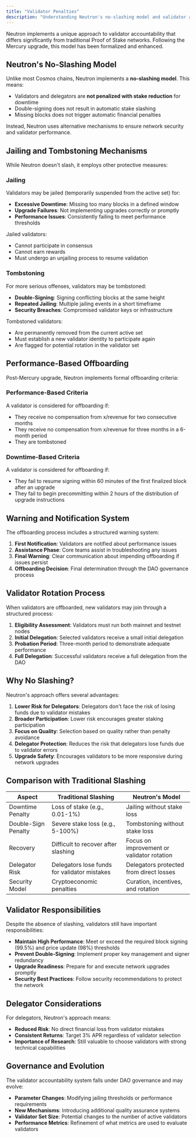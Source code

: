 ```yaml
---
title: "Validator Penalties"
description: "Understanding Neutron's no-slashing model and validator accountability"
---
```


Neutron implements a unique approach to validator accountability that differs significantly from traditional Proof of Stake networks. Following the Mercury upgrade, this model has been formalized and enhanced.

## Neutron's No-Slashing Model

Unlike most Cosmos chains, Neutron implements a **no-slashing model**. This means:

- Validators and delegators are **not penalized with stake reduction** for downtime
- Double-signing does not result in automatic stake slashing
- Missing blocks does not trigger automatic financial penalties

Instead, Neutron uses alternative mechanisms to ensure network security and validator performance.

## Jailing and Tombstoning Mechanisms

While Neutron doesn't slash, it employs other protective measures:

### Jailing

Validators may be jailed (temporarily suspended from the active set) for:

- **Excessive Downtime**: Missing too many blocks in a defined window
- **Upgrade Failures**: Not implementing upgrades correctly or promptly
- **Performance Issues**: Consistently failing to meet performance thresholds

Jailed validators:
- Cannot participate in consensus
- Cannot earn rewards
- Must undergo an unjailing process to resume validation

### Tombstoning

For more serious offenses, validators may be tombstoned:

- **Double-Signing**: Signing conflicting blocks at the same height
- **Repeated Jailing**: Multiple jailing events in a short timeframe
- **Security Breaches**: Compromised validator keys or infrastructure

Tombstoned validators:
- Are permanently removed from the current active set
- Must establish a new validator identity to participate again
- Are flagged for potential rotation in the validator set

## Performance-Based Offboarding

Post-Mercury upgrade, Neutron implements formal offboarding criteria:

### Performance-Based Criteria

A validator is considered for offboarding if:
- They receive no compensation from x/revenue for two consecutive months
- They receive no compensation from x/revenue for three months in a 6-month period
- They are tombstoned

### Downtime-Based Criteria

A validator is considered for offboarding if:
- They fail to resume signing within 60 minutes of the first finalized block after an upgrade
- They fail to begin precommitting within 2 hours of the distribution of upgrade instructions

## Warning and Notification System

The offboarding process includes a structured warning system:

1. **First Notification**: Validators are notified about performance issues
2. **Assistance Phase**: Core teams assist in troubleshooting any issues
3. **Final Warning**: Clear communication about impending offboarding if issues persist
4. **Offboarding Decision**: Final determination through the DAO governance process

## Validator Rotation Process

When validators are offboarded, new validators may join through a structured process:

1. **Eligibility Assessment**: Validators must run both mainnet and testnet nodes
2. **Initial Delegation**: Selected validators receive a small initial delegation
3. **Probation Period**: Three-month period to demonstrate adequate performance
4. **Full Delegation**: Successful validators receive a full delegation from the DAO

## Why No Slashing?

Neutron's approach offers several advantages:

1. **Lower Risk for Delegators**: Delegators don't face the risk of losing funds due to validator mistakes
2. **Broader Participation**: Lower risk encourages greater staking participation
3. **Focus on Quality**: Selection based on quality rather than penalty avoidance
4. **Delegator Protection**: Reduces the risk that delegators lose funds due to validator errors
5. **Upgrade Safety**: Encourages validators to be more responsive during network upgrades

## Comparison with Traditional Slashing

| Aspect | Traditional Slashing | Neutron's Model |
|--------|----------------------|----------------|
| Downtime Penalty | Loss of stake (e.g., 0.01-1%) | Jailing without stake loss |
| Double-Sign Penalty | Severe stake loss (e.g., 5-100%) | Tombstoning without stake loss |
| Recovery | Difficult to recover after slashing | Focus on improvement or validator rotation |
| Delegator Risk | Delegators lose funds for validator mistakes | Delegators protected from direct losses |
| Security Model | Cryptoeconomic penalties | Curation, incentives, and rotation |

## Validator Responsibilities

Despite the absence of slashing, validators still have important responsibilities:

- **Maintain High Performance**: Meet or exceed the required block signing (99.5%) and price update (98%) thresholds
- **Prevent Double-Signing**: Implement proper key management and signer redundancy
- **Upgrade Readiness**: Prepare for and execute network upgrades promptly
- **Security Best Practices**: Follow security recommendations to protect the network

## Delegator Considerations

For delegators, Neutron's approach means:

- **Reduced Risk**: No direct financial loss from validator mistakes
- **Consistent Returns**: Target 3% APR regardless of validator selection
- **Importance of Research**: Still valuable to choose validators with strong technical capabilities

## Governance and Evolution

The validator accountability system falls under DAO governance and may evolve:

- **Parameter Changes**: Modifying jailing thresholds or performance requirements
- **New Mechanisms**: Introducing additional quality assurance systems
- **Validator Set Size**: Potential changes to the number of active validators
- **Performance Metrics**: Refinement of what metrics are used to evaluate validators 